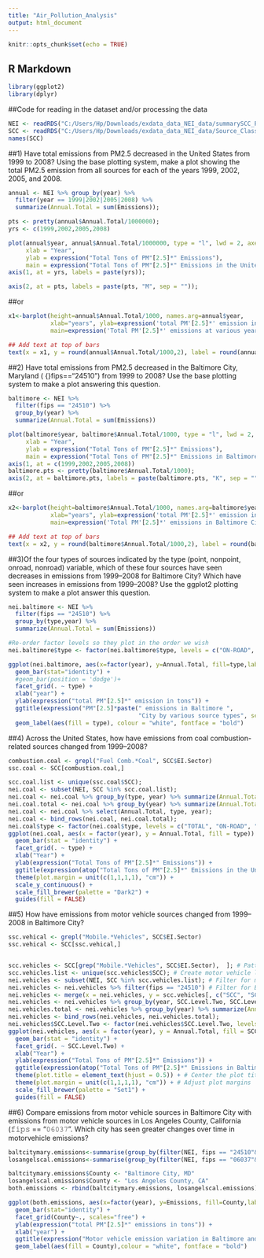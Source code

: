 ```yaml
---
title: "Air_Pollution_Analysis"
output: html_document
---
```


```r
knitr::opts_chunk$set(echo = TRUE)
```

## R Markdown

```r
library(ggplot2)
library(dplyr)
```

##Code for reading in the dataset and/or processing the data
```r
NEI <- readRDS("C:/Users/Hp/Downloads/exdata_data_NEI_data/summarySCC_PM25.rds")
SCC <- readRDS("C:/Users/Hp/Downloads/exdata_data_NEI_data/Source_Classification_Code.rds")
names(SCC)

```

##1) Have total emissions from PM2.5 decreased in the United States from 1999 to 2008? Using the base plotting system, make a plot showing the total PM2.5 emission from all sources for each of the years 1999, 2002, 2005, and 2008.

```r
annual <- NEI %>% group_by(year) %>% 
  filter(year == 1999|2002|2005|2008) %>% 
  summarize(Annual.Total = sum(Emissions));

pts <- pretty(annual$Annual.Total/1000000);
yrs <- c(1999,2002,2005,2008)

plot(annual$year, annual$Annual.Total/1000000, type = "l", lwd = 2, axes = FALSE,
     xlab = "Year", 
     ylab = expression("Total Tons of PM"[2.5]*" Emissions"), 
     main = expression("Total Tons of PM"[2.5]*" Emissions in the United States"));
axis(1, at = yrs, labels = paste(yrs));

axis(2, at = pts, labels = paste(pts, "M", sep = ""));
```

##or
```r
x1<-barplot(height=annual$Annual.Total/1000, names.arg=annual$year,
            xlab="years", ylab=expression('total PM'[2.5]*' emission in kilotons'),ylim=c(0,8000),
            main=expression('Total PM'[2.5]*' emissions at various years in kilotons'),col=annual$year)

## Add text at top of bars
text(x = x1, y = round(annual$Annual.Total/1000,2), label = round(annual$Annual.Total/1000,2), pos = 3, cex = 0.8, col = "black")

```

##2) Have total emissions from PM2.5 decreased in the Baltimore City, Maryland (\color{red} {\verb|fips == "24510"|}fips=="24510") from 1999 to 2008? Use the base plotting system to make a plot answering this question.

```r
baltimore <- NEI %>% 
  filter(fips == "24510") %>% 
  group_by(year) %>% 
  summarize(Annual.Total = sum(Emissions))

plot(baltimore$year, baltimore$Annual.Total/1000, type = "l", lwd = 2, axes = FALSE,
     xlab = "Year", 
     ylab = expression("Total Tons of PM"[2.5]*" Emissions"), 
     main = expression("Total Tons of PM"[2.5]*" Emissions in Baltimore"))
axis(1, at = c(1999,2002,2005,2008))
baltimore.pts <- pretty(baltimore$Annual.Total/1000);
axis(2, at = baltimore.pts, labels = paste(baltimore.pts, "K", sep = ""))

```

##or
```r
x2<-barplot(height=baltimore$Annual.Total/1000, names.arg=baltimore$year,
            xlab="years", ylab=expression('total PM'[2.5]*' emission in kilotons'),ylim=c(0,4),
            main=expression('Total PM'[2.5]*' emissions in Baltimore City-MD in kilotons'),col=baltimore$year)

## Add text at top of bars
text(x = x2, y = round(baltimore$Annual.Total/1000,2), label = round(baltimore$Annual.Total/1000,2), pos = 3, cex = 0.8, col = "black")

```

##3)Of the four types of sources indicated by the \color{red}{\verb|type|}type (point, nonpoint, onroad, nonroad) variable, which of these four sources have seen decreases in emissions from 1999–2008 for Baltimore City? Which have seen increases in emissions from 1999–2008? Use the ggplot2 plotting system to make a plot answer this question.

```r
nei.baltimore <- NEI %>% 
  filter(fips == "24510") %>% 
  group_by(type,year) %>% 
  summarize(Annual.Total = sum(Emissions))

#Re-order factor levels so they plot in the order we wish
nei.baltimore$type <- factor(nei.baltimore$type, levels = c("ON-ROAD", "NON-ROAD", "POINT", "NONPOINT"))

ggplot(nei.baltimore, aes(x=factor(year), y=Annual.Total, fill=type,label = round(Annual.Total,2))) +
  geom_bar(stat="identity") +
  #geom_bar(position = 'dodge')+
  facet_grid(. ~ type) +
  xlab("year") +
  ylab(expression("total PM"[2.5]*" emission in tons")) +
  ggtitle(expression("PM"[2.5]*paste(" emissions in Baltimore ",
                                     "City by various source types", sep="")))+
  geom_label(aes(fill = type), colour = "white", fontface = "bold")

```

##4) Across the United States, how have emissions from coal combustion-related sources changed from 1999–2008?

```r
combustion.coal <- grepl("Fuel Comb.*Coal", SCC$EI.Sector)
ssc.coal <- SCC[combustion.coal,]

scc.coal.list <- unique(ssc.coal$SCC);
nei.coal <- subset(NEI, SCC %in% scc.coal.list);
nei.coal <- nei.coal %>% group_by(type, year) %>% summarize(Annual.Total = sum(Emissions))
nei.coal.total <- nei.coal %>% group_by(year) %>% summarize(Annual.Total = sum(Annual.Total)) %>% mutate(type = "TOTAL");
nei.coal <- nei.coal %>% select(Annual.Total, type, year);
nei.coal <- bind_rows(nei.coal, nei.coal.total);
nei.coal$type <- factor(nei.coal$type, levels = c("TOTAL", "ON-ROAD", "NON-ROAD", "POINT", "NONPOINT")); # Re-order factor levels to they plot in the order we wish
ggplot(nei.coal, aes(x = factor(year), y = Annual.Total, fill = type)) +
  geom_bar(stat = "identity") +
  facet_grid(. ~ type) +
  xlab("Year") +
  ylab(expression("Total Tons of PM"[2.5]*" Emissions")) + 
  ggtitle(expression(atop("Total Tons of PM"[2.5]*" Emissions in the United States", paste("from Coal Combustion-Related Sources")))) +
  theme(plot.margin = unit(c(1,1,1,1), "cm")) +
  scale_y_continuous() +
  scale_fill_brewer(palette = "Dark2") +
  guides(fill = FALSE)
```

##5) How have emissions from motor vehicle sources changed from 1999–2008 in Baltimore City?
```r
ssc.vehical <- grepl("Mobile.*Vehicles", SCC$EI.Sector)
ssc.vehical <- SCC[ssc.vehical,]


scc.vehicles <- SCC[grep("Mobile.*Vehicles", SCC$EI.Sector),  ]; # Pattern match mobile vehicles in SCC description
scc.vehicles.list <- unique(scc.vehicles$SCC); # Create motor vehicle lookup list by SCC
nei.vehicles <- subset(NEI, SCC %in% scc.vehicles.list); # Filter for motor vehicle sources
nei.vehicles <- nei.vehicles %>% filter(fips == "24510") # Filter for Baltimore
nei.vehicles <- merge(x = nei.vehicles, y = scc.vehicles[, c("SCC", "SCC.Level.Two", "SCC.Level.Three")], by = "SCC") # Join in descriptive data on SCC codes
nei.vehicles <- nei.vehicles %>% group_by(year, SCC.Level.Two, SCC.Level.Three) %>% summarize(Annual.Total = sum(Emissions))
nei.vehicles.total <- nei.vehicles %>% group_by(year) %>% summarize(Annual.Total = sum(Annual.Total)) %>% mutate(SCC.Level.Two = "Total")
nei.vehicles <- bind_rows(nei.vehicles, nei.vehicles.total);
nei.vehicles$SCC.Level.Two <- factor(nei.vehicles$SCC.Level.Two, levels = c("Total", "Highway Vehicles - Diesel", "Highway Vehicles - Gasoline"));
ggplot(nei.vehicles, aes(x = factor(year), y = Annual.Total, fill = SCC.Level.Two)) +
  geom_bar(stat = "identity") +
  facet_grid(. ~ SCC.Level.Two) +
  xlab("Year") +
  ylab(expression("Total Tons of PM"[2.5]*" Emissions")) + 
  ggtitle(expression(atop("Total Tons of PM"[2.5]*" Emissions in Baltimore City", paste("from Motor Vehicle Sources")))) +
  theme(plot.title = element_text(hjust = 0.5)) + # Center the plot title
  theme(plot.margin = unit(c(1,1,1,1), "cm")) + # Adjust plot margins
  scale_fill_brewer(palette = "Set1") +
  guides(fill = FALSE)
```

##6) Compare emissions from motor vehicle sources in Baltimore City with emissions from motor vehicle sources in Los Angeles County, California (𝚏𝚒𝚙𝚜 == “𝟶𝟼𝟶𝟹𝟽”. Which city has seen greater changes over time in motorvehicle emissions?

```r
baltcitymary.emissions<-summarise(group_by(filter(NEI, fips == "24510"& type == 'ON-ROAD'), year), Emissions=sum(Emissions))
losangelscal.emissions<-summarise(group_by(filter(NEI, fips == "06037"& type == 'ON-ROAD'), year), Emissions=sum(Emissions))

baltcitymary.emissions$County <- "Baltimore City, MD"
losangelscal.emissions$County <- "Los Angeles County, CA"
both.emissions <- rbind(baltcitymary.emissions, losangelscal.emissions)

ggplot(both.emissions, aes(x=factor(year), y=Emissions, fill=County,label = round(Emissions,2))) +
  geom_bar(stat="identity") + 
  facet_grid(County~., scales="free") +
  ylab(expression("total PM"[2.5]*" emissions in tons")) + 
  xlab("year") +
  ggtitle(expression("Motor vehicle emission variation in Baltimore and Los Angeles in tons"))+
  geom_label(aes(fill = County),colour = "white", fontface = "bold")

```
